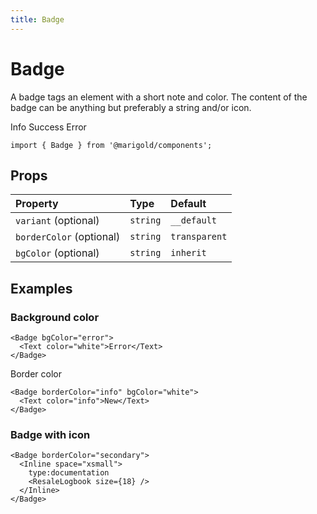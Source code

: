 ```yaml
---
title: Badge
---
```


# Badge

A badge tags an element with a short note and color. The content of the badge can be anything but preferably a string and/or icon.

<MarigoldTheme>
  <Inline space="xsmall">
    <Badge bgColor="info">
      <Text color="white">Info</Text>
    </Badge>
    <Badge bgColor="success">
      <Text color="white">Success</Text>
    </Badge>
    <Badge bgColor="error">
      <Text color="white">Error</Text>
    </Badge>
  </Inline>
</MarigoldTheme>

```tsx onlyCode
import { Badge } from '@marigold/components';
```

## Props

| Property                 | Type     | Default       |
| :----------------------- | :------- | :------------ |
| `variant` (optional)     | `string` | `__default`   |
| `borderColor` (optional) | `string` | `transparent` |
| `bgColor` (optional)     | `string` | `inherit`     |

## Examples

### Background color

```tsx expandCode
<Badge bgColor="error">
  <Text color="white">Error</Text>
</Badge>
```

Border color

```tsx
<Badge borderColor="info" bgColor="white">
  <Text color="info">New</Text>
</Badge>
```

### Badge with icon

```tsx
<Badge borderColor="secondary">
  <Inline space="xsmall">
    type:documentation
    <ResaleLogbook size={18} />
  </Inline>
</Badge>
```

